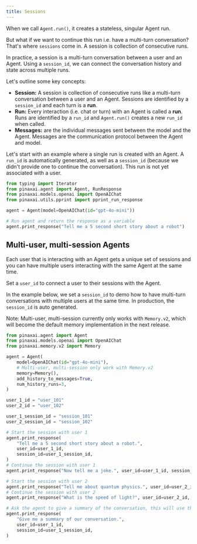 ```yaml
---
title: Sessions
---
```


When we call `Agent.run()`, it creates a stateless, singular Agent run.

But what if we want to continue this run i.e. have a multi-turn conversation? That's where `sessions` come in. A session is collection of consecutive runs.

In practice, a session is a multi-turn conversation between a user and an Agent. Using a `session_id`, we can connect the conversation history and state across multiple runs.

Let's outline some key concepts:

- **Session:** A session is collection of consecutive runs like a multi-turn conversation between a user and an Agent. Sessions are identified by a `session_id` and each turn is a **run**.
- **Run:** Every interaction (i.e. chat or turn) with an Agent is called a **run**. Runs are identified by a `run_id` and `Agent.run()` creates a new `run_id` when called.
- **Messages:** are the individual messages sent between the model and the Agent. Messages are the communication protocol between the Agent and model.

Let's start with an example where a single run is created with an Agent. A `run_id` is automatically generated, as well as a `session_id` (because we didn't provide one to continue the conversation). This run is not yet associated with a user.

```python
from typing import Iterator
from pinaxai.agent import Agent, RunResponse
from pinaxai.models.openai import OpenAIChat
from pinaxai.utils.pprint import pprint_run_response

agent = Agent(model=OpenAIChat(id="gpt-4o-mini"))

# Run agent and return the response as a variable
agent.print_response("Tell me a 5 second short story about a robot")
```

## Multi-user, multi-session Agents

Each user that is interacting with an Agent gets a unique set of sessions and you can have multiple users interacting with the same Agent at the same time.

Set a `user_id` to connect a user to their sessions with the Agent.

In the example below, we set a `session_id` to demo how to have multi-turn conversations with multiple users at the same time. In production, the `session_id` is auto generated.

<Note>

Note: Multi-user, multi-session currently only works with `Memory.v2`, which will become the default memory implementation in the next release.

</Note>

```python
from pinaxai.agent import Agent
from pinaxai.models.openai import OpenAIChat
from pinaxai.memory.v2 import Memory

agent = Agent(
    model=OpenAIChat(id="gpt-4o-mini"),
    # Multi-user, multi-session only work with Memory.v2
    memory=Memory(),
    add_history_to_messages=True,
    num_history_runs=3,
)

user_1_id = "user_101"
user_2_id = "user_102"

user_1_session_id = "session_101"
user_2_session_id = "session_102"

# Start the session with user 1
agent.print_response(
    "Tell me a 5 second short story about a robot.",
    user_id=user_1_id,
    session_id=user_1_session_id,
)
# Continue the session with user 1
agent.print_response("Now tell me a joke.", user_id=user_1_id, session_id=user_1_session_id)

# Start the session with user 2
agent.print_response("Tell me about quantum physics.", user_id=user_2_id, session_id=user_2_session_id)
# Continue the session with user 2
agent.print_response("What is the speed of light?", user_id=user_2_id, session_id=user_2_session_id)

# Ask the agent to give a summary of the conversation, this will use the history from the previous messages
agent.print_response(
    "Give me a summary of our conversation.",
    user_id=user_1_id,
    session_id=user_1_session_id,
)
```
